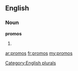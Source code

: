 ==English==

===Noun===
'''promos'''

# {{plural of|[[promo]]}}

[[Category:English plurals]]

[[ar:promos]]
[[fr:promos]]
[[my:promos]]